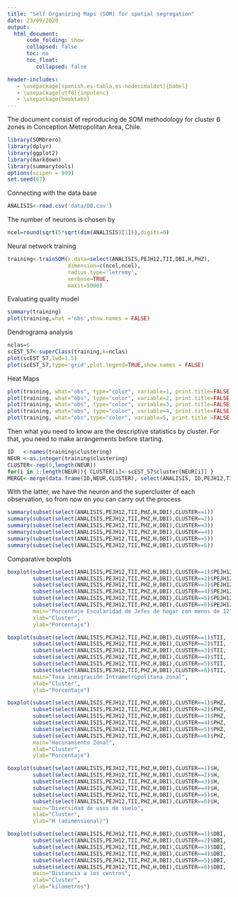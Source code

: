 ```yaml
---
title: "Self Organizing Maps (SOM) for spatial segregation"
date: 23/09/2020
output: 
  html_document:
      code_folding: show
      collapsed: false
      toc: no
      toc_float: 
         collapsed: false

header-includes:
   - \usepackage[spanish,es-tabla,es-nodecimaldot]{babel}
   - \usepackage[utf8]{inputenc}
   - \usepackage{booktabs}
---
```


The document consist of reproducing de SOM methodology for cluster 6 zones in Conception Metropolitan Area, Chile.
```r
library(SOMbrero)
library(dplyr)
library(ggplot2)
library(markdown)
library(summarytools)
options(scipen = 999)
set.seed(67)
```
 Connecting with the data base
```r
ANALISIS<-read.csv('data/DB.csv')
```
 The number of neurons is chosen by
```r
ncel=round(sqrt(5*sqrt(dim(ANALISIS)[1])),digits=0)
```
 Neural network training
```r
training<-trainSOM(x.data=select(ANALISIS,PEJH12,TII,DBI,H,PHZ),
                   dimension=c(ncel,ncel),
                   radius.type='letremy',
                   verbose=TRUE,
                   maxit=5000)
```
 Evaluating quality model
```r
summary(training)
plot(training,what ='obs',show.names = FALSE)
```
 Dendrograma analysis
```r
nclas=6
scEST_S7<-superClass(training,k=nclas)
plot(scEST_S7,lwd=1.5)
plot(scEST_S7,type='grid',plot.legend=TRUE,show.names = FALSE)
```
 Heat Maps
```r
plot(training, what="obs", type="color", variable=1, print.title=FALSE, main='Porcentaje Escolaridad del Jefe de hogar menor a 12') + geom_raster()
plot(training, what="obs", type="color", variable=2, print.title=FALSE, main='Tasa Inmigración Intrametropolitana') + geom_raster()
plot(training, what="obs", type="color", variable=3, print.title=FALSE, main='Distancias al Bicentro más cercano') + geom_raster()
plot(training, what="obs", type="color", variable=4, print.title=FALSE, main='Diversidad de Usos de Suelo') + geom_raster()
plot(training, what="obs",type="color", variable=5, print.title =FALSE, main='Porcentaje Hacinamiento Zonal') + geom_raster()
```
 Then what you need to know are the descriptive statistics by cluster. For that, you need to make arrangements before starting.
```r
ID   <-names(training$clustering)
NEUR <-as.integer(training$clustering)
CLUSTER<-rep(0,length(NEUR))
for(i in 1:length(NEUR)){ CLUSTER[i]<-scEST_S7$cluster[NEUR[i]] }
MERGE<-merge(data.frame(ID,NEUR,CLUSTER), select(ANALISIS, ID,PEJH12,TII,H,PHZ,DBI), by.x="ID", by.y="ID")
```
 With the latter, we have the neuron and the supercluster of each observation, so from now on you can carry out the process
```r
summary(subset(select(ANALISIS,PEJH12,TII,PHZ,H,DBI),CLUSTER==1))
summary(subset(select(ANALISIS,PEJH12,TII,PHZ,H,DBI),CLUSTER==2))
summary(subset(select(ANALISIS,PEJH12,TII,PHZ,H,DBI),CLUSTER==3))
summary(subset(select(ANALISIS,PEJH12,TII,PHZ,H,DBI),CLUSTER==4))
summary(subset(select(ANALISIS,PEJH12,TII,PHZ,H,DBI),CLUSTER==5))
summary(subset(select(ANALISIS,PEJH12,TII,PHZ,H,DBI),CLUSTER==6))
```
Comparative boxplots
```r
boxplot(subset(select(ANALISIS,PEJH12,TII,PHZ,H,DBI),CLUSTER==1)$PEJH12,
        subset(select(ANALISIS,PEJH12,TII,PHZ,H,DBI),CLUSTER==2)$PEJH12,
        subset(select(ANALISIS,PEJH12,TII,PHZ,H,DBI),CLUSTER==3)$PEJH12,
        subset(select(ANALISIS,PEJH12,TII,PHZ,H,DBI),CLUSTER==4)$PEJH12,
        subset(select(ANALISIS,PEJH12,TII,PHZ,H,DBI),CLUSTER==5)$PEJH12,
        subset(select(ANALISIS,PEJH12,TII,PHZ,H,DBI),CLUSTER==6)$PEJH12,
        main="Porcentaje Escolaridad de Jefes de hogar con menos de 12",
        xlab="Cluster",
        ylab="Porcentaje")
```

```r
boxplot(subset(select(ANALISIS,PEJH12,TII,PHZ,H,DBI),CLUSTER==1)$TII,
        subset(select(ANALISIS,PEJH12,TII,PHZ,H,DBI),CLUSTER==2)$TII,
        subset(select(ANALISIS,PEJH12,TII,PHZ,H,DBI),CLUSTER==3)$TII,
        subset(select(ANALISIS,PEJH12,TII,PHZ,H,DBI),CLUSTER==4)$TII,
        subset(select(ANALISIS,PEJH12,TII,PHZ,H,DBI),CLUSTER==5)$TII,
        subset(select(ANALISIS,PEJH12,TII,PHZ,H,DBI),CLUSTER==6)$TII,
        main="Tasa inmigración Intrametropolitana zonal",
        xlab="Cluster",
        ylab="Porcentaje")
```
```r
boxplot(subset(select(ANALISIS,PEJH12,TII,PHZ,H,DBI),CLUSTER==1)$PHZ,
        subset(select(ANALISIS,PEJH12,TII,PHZ,H,DBI),CLUSTER==2)$PHZ,
        subset(select(ANALISIS,PEJH12,TII,PHZ,H,DBI),CLUSTER==3)$PHZ,
        subset(select(ANALISIS,PEJH12,TII,PHZ,H,DBI),CLUSTER==4)$PHZ,
        subset(select(ANALISIS,PEJH12,TII,PHZ,H,DBI),CLUSTER==5)$PHZ,
        subset(select(ANALISIS,PEJH12,TII,PHZ,H,DBI),CLUSTER==6)$PHZ,
        main="Hacinamiento Zonal",
        xlab="Cluster",
        ylab="Porcentaje")
```
```r
boxplot(subset(select(ANALISIS,PEJH12,TII,PHZ,H,DBI),CLUSTER==1)$H,
        subset(select(ANALISIS,PEJH12,TII,PHZ,H,DBI),CLUSTER==2)$H,
        subset(select(ANALISIS,PEJH12,TII,PHZ,H,DBI),CLUSTER==3)$H,
        subset(select(ANALISIS,PEJH12,TII,PHZ,H,DBI),CLUSTER==4)$H,
        subset(select(ANALISIS,PEJH12,TII,PHZ,H,DBI),CLUSTER==5)$H,
        subset(select(ANALISIS,PEJH12,TII,PHZ,H,DBI),CLUSTER==6)$H,
        main="Diversidad de usos de suelo",
        xlab="Cluster",
        ylab="H (adimensional)")
```

```r
boxplot(subset(select(ANALISIS,PEJH12,TII,PHZ,H,DBI),CLUSTER==1)$DBI,
        subset(select(ANALISIS,PEJH12,TII,PHZ,H,DBI),CLUSTER==2)$DBI,
        subset(select(ANALISIS,PEJH12,TII,PHZ,H,DBI),CLUSTER==3)$DBI,
        subset(select(ANALISIS,PEJH12,TII,PHZ,H,DBI),CLUSTER==4)$DBI,
        subset(select(ANALISIS,PEJH12,TII,PHZ,H,DBI),CLUSTER==5)$DBI,
        subset(select(ANALISIS,PEJH12,TII,PHZ,H,DBI),CLUSTER==6)$DBI,
        main="Distancia a los centros",
        xlab="Cluster",
        ylab="kilometros")
```

